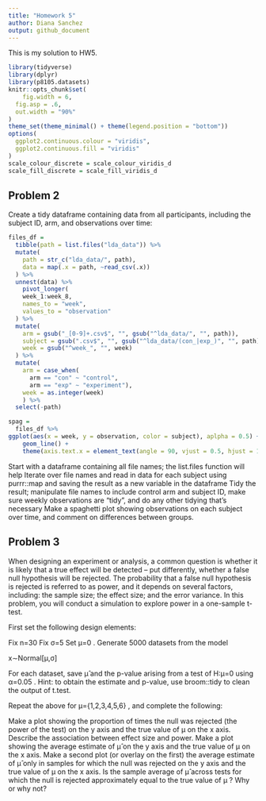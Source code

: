 ```yaml
---
title: "Homework 5"
author: Diana Sanchez
output: github_document
---
```


This is my solution to HW5.

```r
library(tidyverse)
library(dplyr)
library(p8105.datasets)
knitr::opts_chunk$set(
	fig.width = 6, 
  fig.asp = .6,
  out.width = "90%"
)
theme_set(theme_minimal() + theme(legend.position = "bottom"))
options(
  ggplot2.continuous.colour = "viridis",
  ggplot2.continuous.fill = "viridis"
)
scale_colour_discrete = scale_colour_viridis_d
scale_fill_discrete = scale_fill_viridis_d
```



## Problem 2
Create a tidy dataframe containing data from all participants, including the subject ID, arm, and observations over time:

```r
files_df = 
  tibble(path = list.files("lda_data")) %>%
  mutate(
    path = str_c("lda_data/", path),
    data = map(.x = path, ~read_csv(.x))
  ) %>%
  unnest(data) %>%
    pivot_longer(
    week_1:week_8,
    names_to = "week",
    values_to = "observation"
  ) %>%
  mutate(
    arm = gsub("_[0-9]+.csv$", "", gsub("^lda_data/", "", path)),
    subject = gsub(".csv$", "", gsub("^lda_data/(con_|exp_)", "", path)),
    week = gsub("^week_", "", week)
  ) %>%
  mutate(
    arm = case_when(
      arm == "con" ~ "control",
      arm == "exp" ~ "experiment"),
    week = as.integer(week)
    ) %>%
  select(-path)

spag =
  files_df %>%
ggplot(aes(x = week, y = observation, color = subject), aplpha = 0.5) + 
	geom_line() + 
	theme(axis.text.x = element_text(angle = 90, vjust = 0.5, hjust = 1))
```


Start with a dataframe containing all file names; the list.files function will help
Iterate over file names and read in data for each subject using purrr::map and saving the result as a new variable in the dataframe
Tidy the result; manipulate file names to include control arm and subject ID, make sure weekly observations are “tidy”, and do any other tidying that’s necessary
Make a spaghetti plot showing observations on each subject over time, and comment on differences between groups.



## Problem 3

When designing an experiment or analysis, a common question is whether it is likely that a true effect will be detected – put differently, whether a false null hypothesis will be rejected. The probability that a false null hypothesis is rejected is referred to as power, and it depends on several factors, including: the sample size; the effect size; and the error variance. In this problem, you will conduct a simulation to explore power in a one-sample t-test.

First set the following design elements:

Fix n=30
Fix σ=5
Set μ=0
. Generate 5000 datasets from the model

x∼Normal[μ,σ]

For each dataset, save μ̂
 and the p-value arising from a test of H:μ=0
 using α=0.05
. Hint: to obtain the estimate and p-value, use broom::tidy to clean the output of t.test.

Repeat the above for μ={1,2,3,4,5,6}
, and complete the following:

Make a plot showing the proportion of times the null was rejected (the power of the test) on the y axis and the true value of μ
 on the x axis. Describe the association between effect size and power.
Make a plot showing the average estimate of μ̂
 on the y axis and the true value of μ
 on the x axis. Make a second plot (or overlay on the first) the average estimate of μ̂
 only in samples for which the null was rejected on the y axis and the true value of μ
 on the x axis. Is the sample average of μ̂
 across tests for which the null is rejected approximately equal to the true value of μ
? Why or why not?

